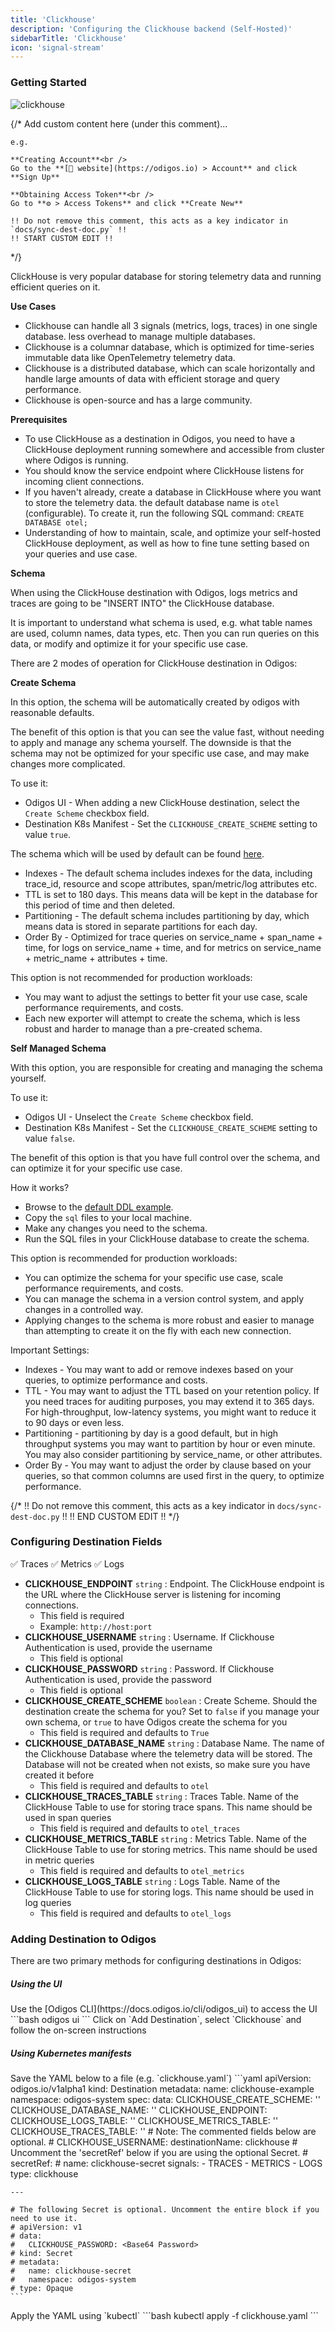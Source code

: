 ```yaml
---
title: 'Clickhouse'
description: 'Configuring the Clickhouse backend (Self-Hosted)'
sidebarTitle: 'Clickhouse'
icon: 'signal-stream'
---
```


### Getting Started

<img src="https://d15jtxgb40qetw.cloudfront.net/clickhouse.svg" alt="clickhouse" className="not-prose h-20" />

{/*
    Add custom content here (under this comment)...

    e.g.

    **Creating Account**<br />
    Go to the **[🔗 website](https://odigos.io) > Account** and click **Sign Up**

    **Obtaining Access Token**<br />
    Go to **⚙️ > Access Tokens** and click **Create New**

    !! Do not remove this comment, this acts as a key indicator in `docs/sync-dest-doc.py` !!
    !! START CUSTOM EDIT !!
*/}

ClickHouse is very popular database for storing telemetry data and running efficient queries on it.

**Use Cases**

- Clickhouse can handle all 3 signals (metrics, logs, traces) in one single database. less overhead to manage multiple databases.
- Clickhouse is a columnar database, which is optimized for time-series immutable data like OpenTelemetry telemetry data.
- Clickhouse is a distributed database, which can scale horizontally and handle large amounts of data with efficient storage and query performance.
- Clickhouse is open-source and has a large community.

**Prerequisites**

- To use ClickHouse as a destination in Odigos, you need to have a ClickHouse deployment running somewhere and accessible from cluster where Odigos is running.
- You should know the service endpoint where ClickHouse listens for incoming client connections.
- If you haven't already, create a database in ClickHouse where you want to store the telemetry data. the default database name is `otel` (configurable). To create it, run the following SQL command: `CREATE DATABASE otel;`
- Understanding of how to maintain, scale, and optimize your self-hosted ClickHouse deployment, as well as how to fine tune setting based on your queries and use case.

**Schema**

When using the ClickHouse destination with Odigos, logs metrics and traces are going to be "INSERT INTO" the ClickHouse database.

It is important to understand what schema is used, e.g. what table names are used, column names, data types, etc.
Then you can run queries on this data, or modify and optimize it for your specific use case.

There are 2 modes of operation for ClickHouse destination in Odigos:

**Create Schema**

In this option, the schema will be automatically created by odigos with reasonable defaults.

The benefit of this option is that you can see the value fast, without needing to apply and manage any schema yourself.
The downside is that the schema may not be optimized for your specific use case, and may make changes more complicated.

To use it:
- Odigos UI - When adding a new ClickHouse destination, select the `Create Scheme` checkbox field.
- Destination K8s Manifest - Set the `CLICKHOUSE_CREATE_SCHEME` setting to value `true`.

The schema which will be used by default can be found [here](https://github.com/open-telemetry/opentelemetry-collector-contrib/tree/a80fdb94cecb1cd3c1fbd7fbe3000396cd588970/exporter/clickhouseexporter/example/default_ddl).

- Indexes - The default schema includes indexes for the data, including trace_id, resource and scope attributes, span/metric/log attributes etc.
- TTL is set to 180 days. This means data will be kept in the database for this period of time and then deleted.
- Partitioning - The default schema includes partitioning by day, which means data is stored in separate partitions for each day.
- Order By - Optimized for trace queries on service_name + span_name + time, for logs on service_name + time, and for metrics on service_name + metric_name + attributes + time.

This option is not recommended for production workloads:
- You may want to adjust the settings to better fit your use case, scale performance requirements, and costs.
- Each new exporter will attempt to create the schema, which is less robust and harder to manage than a pre-created schema.

**Self Managed Schema**

With this option, you are responsible for creating and managing the schema yourself.

To use it:
- Odigos UI - Unselect the `Create Scheme` checkbox field.
- Destination K8s Manifest - Set the `CLICKHOUSE_CREATE_SCHEME` setting to value `false`.

The benefit of this option is that you have full control over the schema, and can optimize it for your specific use case.

How it works?
- Browse to the [default DDL example](https://github.com/open-telemetry/opentelemetry-collector-contrib/tree/a80fdb94cecb1cd3c1fbd7fbe3000396cd588970/exporter/clickhouseexporter/example/default_ddl).
- Copy the `sql` files to your local machine.
- Make any changes you need to the schema.
- Run the SQL files in your ClickHouse database to create the schema.

This option is recommended for production workloads:
- You can optimize the schema for your specific use case, scale performance requirements, and costs.
- You can manage the schema in a version control system, and apply changes in a controlled way.
- Applying changes to the schema is more robust and easier to manage than attempting to create it on the fly with each new connection.

Important Settings:
- Indexes - You may want to add or remove indexes based on your queries, to optimize performance and costs.
- TTL - You may want to adjust the TTL based on your retention policy. If you need traces for auditing purposes, you may extend it to 365 days. For high-throughput, low-latency systems, you might want to reduce it to 90 days or even less.
- Partitioning - partitioning by day is a good default, but in high throughput systems you may want to partition by hour or even minute. You may also consider partitioning by service_name, or other attributes.
- Order By - You may want to adjust the order by clause based on your queries, so that common columns are used first in the query, to optimize performance.

{/*
    !! Do not remove this comment, this acts as a key indicator in `docs/sync-dest-doc.py` !!
    !! END CUSTOM EDIT !!
*/}

### Configuring Destination Fields

<Accordion title="Supported Signals:">
  ✅ Traces
  ✅ Metrics
  ✅ Logs
</Accordion>

- **CLICKHOUSE_ENDPOINT** `string` : Endpoint. The ClickHouse endpoint is the URL where the ClickHouse server is listening for incoming connections.
  - This field is required
  - Example: `http://host:port`
- **CLICKHOUSE_USERNAME** `string` : Username. If Clickhouse Authentication is used, provide the username
  - This field is optional
- **CLICKHOUSE_PASSWORD** `string` : Password. If Clickhouse Authentication is used, provide the password
  - This field is optional
- **CLICKHOUSE_CREATE_SCHEME** `boolean` : Create Scheme. Should the destination create the schema for you? Set to `false` if you manage your own schema, or `true` to have Odigos create the schema for you
  - This field is required and defaults to `True`
- **CLICKHOUSE_DATABASE_NAME** `string` : Database Name. The name of the Clickhouse Database where the telemetry data will be stored. The Database will not be created when not exists, so make sure you have created it before
  - This field is required and defaults to `otel`
- **CLICKHOUSE_TRACES_TABLE** `string` : Traces Table. Name of the ClickHouse Table to use for storing trace spans. This name should be used in span queries
  - This field is required and defaults to `otel_traces`
- **CLICKHOUSE_METRICS_TABLE** `string` : Metrics Table. Name of the ClickHouse Table to use for storing metrics. This name should be used in metric queries
  - This field is required and defaults to `otel_metrics`
- **CLICKHOUSE_LOGS_TABLE** `string` : Logs Table. Name of the ClickHouse Table to use for storing logs. This name should be used in log queries
  - This field is required and defaults to `otel_logs`

### Adding Destination to Odigos

There are two primary methods for configuring destinations in Odigos:

##### **Using the UI**

<Steps>
  <Step>
    Use the [Odigos CLI](https://docs.odigos.io/cli/odigos_ui) to access the UI
    ```bash
    odigos ui
    ```
  </Step>
  <Step>
    Click on `Add Destination`, select `Clickhouse` and follow the on-screen instructions
  </Step>
</Steps>

##### **Using Kubernetes manifests**

<Steps>
  <Step>
    Save the YAML below to a file (e.g. `clickhouse.yaml`)
    ```yaml
    apiVersion: odigos.io/v1alpha1
    kind: Destination
    metadata:
      name: clickhouse-example
      namespace: odigos-system
    spec:
      data:
        CLICKHOUSE_CREATE_SCHEME: '<Create Scheme (default: True)>'
        CLICKHOUSE_DATABASE_NAME: '<Database Name (default: otel)>'
        CLICKHOUSE_ENDPOINT: <Endpoint>
        CLICKHOUSE_LOGS_TABLE: '<Logs Table (default: otel_logs)>'
        CLICKHOUSE_METRICS_TABLE: '<Metrics Table (default: otel_metrics)>'
        CLICKHOUSE_TRACES_TABLE: '<Traces Table (default: otel_traces)>'
        # Note: The commented fields below are optional.
        # CLICKHOUSE_USERNAME: <Username>
      destinationName: clickhouse
      # Uncomment the 'secretRef' below if you are using the optional Secret.
      # secretRef:
      #   name: clickhouse-secret
      signals:
      - TRACES
      - METRICS
      - LOGS
      type: clickhouse

    ---

    # The following Secret is optional. Uncomment the entire block if you need to use it.
    # apiVersion: v1
    # data:
    #   CLICKHOUSE_PASSWORD: <Base64 Password>
    # kind: Secret
    # metadata:
    #   name: clickhouse-secret
    #   namespace: odigos-system
    # type: Opaque
    ```
  </Step>
  <Step>
    Apply the YAML using `kubectl`
    ```bash
    kubectl apply -f clickhouse.yaml
    ```
  </Step>
</Steps>